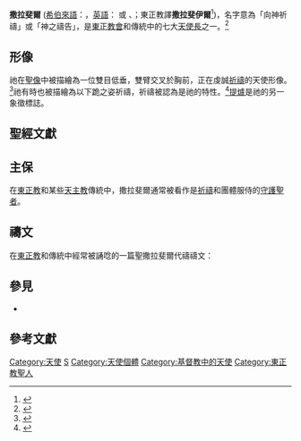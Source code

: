 {{Infobox saint
|name= 總領天使聖撒拉斐爾<br>{{lang|en|Saint Selaphiel the Archangel}}
|birth_date=
|death_date=
|feast_day= [[儒略曆|儒略曆]]11月8日 ([[東方基督教|東方基督教]])
|venerated_in= [[正教會|東正教會]]、[[東儀天主教會|東儀天主教會]]、{{tsl|en|Folk Catholicism|民間天主教}}
|image= El Arcángel Seatiel con incensario, de Bartolomé Román (Museo del Prado).jpg
|imagesize= 250px
|caption= 總領天使撒拉斐爾，{{Link-en|巴托洛美·羅曼|Bartolomé Román}}所繪油畫，17世紀。
|birth_place=
|death_place=
|titles= 總領天使 (大天使、天使長)
|beatified_date=
|beatified_place=
|beatified_by=
|canonized_date=
|canonized_place=
|canonized_by=
|attributes= [[禱告|祈禱]]、[[香爐_(基督教)|提爐]]
|patronage=
|major_shrine=
|suppressed_date=
|issues=
}}

'''撒拉斐爾''' ([[希伯來語|希伯來語]]：{{Hebrew|'''שאלתיאל'''}}，[[英語|英語]]：{{lang|en|'''Selaphiel'''}} 或 {{lang|en|'''Selatiel'''}}、{{lang|en|'''Sealtiel'''}}；東正教譯'''撒拉斐伊爾'''<ref>{{cite web |url=https://www.crkvenikalendar.com/datumcn-2015-11-21 |title=+++ 紀念天軍之統帥彌哈伊爾總領天使及其餘天軍神將 |author=<!--Staff writer(s); no by-line.--> |date=2015-11-21 |website=crkvenikalendar.com |access-date=2019-05-08 |archive-url=https://web.archive.org/web/20171212193343/https://www.crkvenikalendar.com/datumcn-2015-11-21 |archive-date=2017-12-12 |dead-url=yes }}</ref>)，名字意為「向神祈禱」或「神之禱告」，是[[正教會|東正教會]]和{{tsl|en|Folk Catholicism|民間天主教}}傳統中的七大[[天使長|天使長]]之一。<ref>{{cite web |author=Yuri V. Konyev |url=http://www.3saints.com/angels.html |title=Names and Ranks of Angels |publisher=3saints.com |date= |accessdate=2011-12-05 |deadurl=yes |archiveurl=https://web.archive.org/web/20120206021929/http://www.3saints.com/angels.html |archivedate=2012-02-06 }}</ref>

== 形像 ==
祂在[[聖像畫|聖像]]中被描繪為一位雙目低垂，雙臂交叉於胸前，正在虔誠[[禱告|祈禱]]的天使形像。<ref>{{cite web |url=http://www.holy-transfiguration.org/library_en/ang_heavhost.html |title=The heavenly host and our modern life |publisher=Holy-transfiguration.org |date= |accessdate=2011-12-05 |archive-date=2019-08-27 |archive-url=https://web.archive.org/web/20190827125831/http://www.holy-transfiguration.org/library_en/ang_heavhost.html |dead-url=no }}</ref>祂有時也被描繪為以下跪之姿祈禱，祈禱被認為是祂的特性。<ref>{{cite web |url=http://www.holy-transfiguration.org/library_en/ang_powers.html |title=The rational heavenly powers |publisher=Holy-transfiguration.org |date= |accessdate=2011-12-05 |archive-date=2020-11-11 |archive-url=https://web.archive.org/web/20201111170210/http://www.holy-transfiguration.org/library_en/ang_powers.html |dead-url=no }}</ref>[[香爐_(基督教)|提爐]]是祂的另一象徵標誌。

== 聖經文獻 ==

== 主保 ==
在[[正教會|東正教]]和某些[[天主教|天主教]]傳統中，撒拉斐爾通常被看作是[[禱告|祈禱]]和團體服侍的[[主保聖人|守護聖者]]。

== 禱文 ==
在[[正教會|東正教]]和{{tsl|en|Folk Catholicism|民間天主教}}傳統中經常被誦唸的一篇聖撒拉斐爾代禱禱文：

{{lang|en|O Pure and Holy Archangel St. Selaphiel, you bow before the Almighty Lord offerinng angelic salutations of praise and thanksgiving. Guide us in our prayer. Like you, we would like to unceasingly pray and worship God the right way. May our lives be like incense pleasing to God. While awaiting for the inevitable time of separation from this material world, may we praise the Holy Trinity in the spirit of true love and humility throughout the days of our lives in eternity. Obtain for us these favors (name them) and present to God the Father all these petitions through Jesus Christ our Lord together with the Holy Spirit forever and ever. Amen.}}

== 參見 ==
*{{cite web | title=The World of The Angels | work=Transfiguration of Our Lord Russian Orthodox Church | url=http://www.holy-transfiguration.org/library_en/ang_heavhost.html | accessdate=December 22, 2005 | archive-date=2019-08-27 | archive-url=https://web.archive.org/web/20190827125831/http://www.holy-transfiguration.org/library_en/ang_heavhost.html | dead-url=no }}

== 參考文獻 ==
{{reflist}}

{{Angels in Abrahamic Religions}}
{{天使位階}}

[[Category:天使|Category:天使]]
[[Category:天使長|S]]
[[Category:天使個體|Category:天使個體]]
[[Category:基督教中的天使|Category:基督教中的天使]]
[[Category:東正教聖人|Category:東正教聖人]]